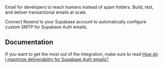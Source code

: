 Email for developers to reach humans instead of spam folders. Build, test, and deliver transactional emails at scale.

Connect Resend to your Supabase account to automatically configure custom SMTP for Supabase Auth emails.

## Documentation

If you want to get the most out of the integration, make sure to read [How do I maximize deliverability for Supabase Auth emails?](https://resend.com/docs/knowledge-base/how-do-i-maximize-deliverability-for-supabase-auth-emails).
